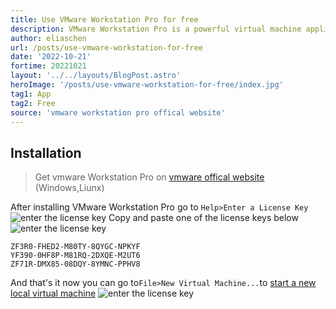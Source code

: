```yaml
---
title: Use VMware Workstation Pro for free
description: VMware Workstation Pro is a powerful virtual machine application on Windows and Linux platform
author: eliaschen
url: /posts/use-vmware-workstation-for-free
date: '2022-10-21'
fortime: 20221021
layout: '../../layouts/BlogPost.astro'
heroImage: '/posts/use-vmware-workstation-for-free/index.jpg'
tag1: App
tag2: Free
source: 'vmware workstation pro offical website'
---
```

## Installation
> Get vmware Workstation Pro on [vmware offical website](https://www.vmware.com/products/workstation-pro/workstation-pro-evaluation.html) (Windows,Liunx)

After installing VMware Workstation Pro go to `Help>Enter a License Key`
![enter the license key](/posts/use-vmware-workstation-for-free/navhelp.png)
Copy and paste one of the license keys below
![enter the license key](/posts/use-vmware-workstation-for-free/enterlicensekey.png)
```
ZF3R0-FHED2-M80TY-8QYGC-NPKYF
YF390-0HF8P-M81RQ-2DXQE-M2UT6
ZF71R-DMX85-08DQY-8YMNC-PPHV8
```
And that's it now you can go to`File>New Virtual Machine...`to [start a new local virtual machine](/posts/vmware-add-new-virtul-machine) 
![enter the license key](/posts/use-vmware-workstation-for-free/createnew.png)
